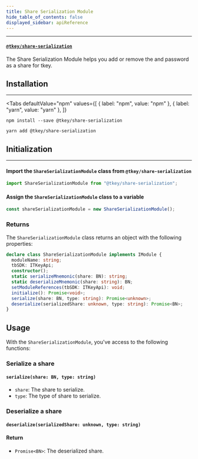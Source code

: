 ```yaml
---
title: Share Serialization Module
hide_table_of_contents: false
displayed_sidebar: apiReference
---
```



---

#### [`@tkey/share-serialization`](https://npmjs.com/package/@tkey/share-serialization)

The Share Serialization Module helps you add or remove the and password as a share for tkey.

## Installation

---

<Tabs
  defaultValue="npm"
  values={[
    { label: "npm", value: "npm" },
    { label: "yarn", value: "yarn" },
  ]}
>

<TabItem value="npm">

```shell
npm install --save @tkey/share-serialization
```

</TabItem>

<TabItem value="yarn">

```shell
yarn add @tkey/share-serialization
```

</TabItem>

</Tabs>

## Initialization

---

#### Import the `ShareSerializationModule` class from `@tkey/share-serialization`

```javascript
import ShareSerializationModule from "@tkey/share-serialization";
```

#### Assign the `ShareSerializationModule` class to a variable

```javascript
const shareSerializationModule = new ShareSerializationModule();
```

### Returns

The `ShareSerializationModule` class returns an object with the following properties:

```ts
declare class ShareSerializationModule implements IModule {
  moduleName: string;
  tbSDK: ITKeyApi;
  constructor();
  static serializeMnemonic(share: BN): string;
  static deserializeMnemonic(share: string): BN;
  setModuleReferences(tbSDK: ITKeyApi): void;
  initialize(): Promise<void>;
  serialize(share: BN, type: string): Promise<unknown>;
  deserialize(serializedShare: unknown, type: string): Promise<BN>;
}
```

## Usage

With the `ShareSerializationModule`, you've access to the following functions:

### Serialize a share

#### `serialize(share: BN, type: string)`

- `share`: The share to serialize.
- `type`: The type of share to serialize.

### Deserialize a share

#### `deserialize(serializedShare: unknown, type: string)`

#### Return

- `Promise<BN>`: The deserialized share.
